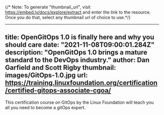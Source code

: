 {/* Note: To generate "thumbnail_url", visit https://embed.ly/docs/explore/extract
  and enter the link to the resource. Once you do that, select any thumbnail url of choice to use.*/}

---
title: OpenGitOps 1.0 is finally here and why you should care
date: "2021-11-08T09:00:01.284Z"
description: "OpenGitOps 1.0 brings a mature standard to the DevOps industry."
author: Dan Garfield and Scott Rigby
thumbnail: images/GitOps-1.0.jpg
url: https://training.linuxfoundation.org/certification/certified-gitops-associate-cgoa/
---

This certification course on GitOps by the Linux Foundation will teach you all you need to become a gitOps expert.